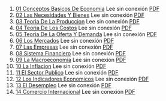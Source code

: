 1. [01 Conceptos Basicos De Economia](https://achalmaedison.netlify.app/teching/economia-preuniversitaria/2014-01-01-01-conceptos-basicos-de-economia) Lee sin conexión [PDF](https://achalmaedison.netlify.app/teching/economia-preuniversitaria/2014-01-01-01-conceptos-basicos-de-economia/index.pdf)
2. [02 Las Necesidades Y Bienes](https://achalmaedison.netlify.app/teching/economia-preuniversitaria/2014-01-07-02-las-necesidades-y-bienes) Lee sin conexión [PDF](https://achalmaedison.netlify.app/teching/economia-preuniversitaria/2014-01-07-02-las-necesidades-y-bienes/index.pdf)
3. [03 Teoria De La Produccion](https://achalmaedison.netlify.app/teching/economia-preuniversitaria/2014-01-14-03-teoria-de-la-produccion) Lee sin conexión [PDF](https://achalmaedison.netlify.app/teching/economia-preuniversitaria/2014-01-14-03-teoria-de-la-produccion/index.pdf)
4. [04 Teoria De Los Costos](https://achalmaedison.netlify.app/teching/economia-preuniversitaria/2014-01-21-04-teoria-de-los-costos) Lee sin conexión [PDF](https://achalmaedison.netlify.app/teching/economia-preuniversitaria/2014-01-21-04-teoria-de-los-costos/index.pdf)
5. [05 Teoria De La Oferta Y Demanda](https://achalmaedison.netlify.app/teching/economia-preuniversitaria/2014-01-28-05-teoria-de-la-oferta-y-demanda) Lee sin conexión [PDF](https://achalmaedison.netlify.app/teching/economia-preuniversitaria/2014-01-28-05-teoria-de-la-oferta-y-demanda/index.pdf)
6. [06 Los Mercados](https://achalmaedison.netlify.app/teching/economia-preuniversitaria/2014-02-04-06-los-mercados) Lee sin conexión [PDF](https://achalmaedison.netlify.app/teching/economia-preuniversitaria/2014-02-04-06-los-mercados/index.pdf)
7. [07 Las Empresas](https://achalmaedison.netlify.app/teching/economia-preuniversitaria/2014-02-11-07-las-empresas) Lee sin conexión [PDF](https://achalmaedison.netlify.app/teching/economia-preuniversitaria/2014-02-11-07-las-empresas/index.pdf)
8. [08 Sistema Financiero](https://achalmaedison.netlify.app/teching/economia-preuniversitaria/2014-02-18-08-sistema-financiero) Lee sin conexión [PDF](https://achalmaedison.netlify.app/teching/economia-preuniversitaria/2014-02-18-08-sistema-financiero/index.pdf)
9. [09 La Macroeconomia](https://achalmaedison.netlify.app/teching/economia-preuniversitaria/2014-02-25-09-la-macroeconomia) Lee sin conexión [PDF](https://achalmaedison.netlify.app/teching/economia-preuniversitaria/2014-02-25-09-la-macroeconomia/index.pdf)
10. [10 La Inflacion](https://achalmaedison.netlify.app/teching/economia-preuniversitaria/2014-03-01-10-la-inflacion) Lee sin conexión [PDF](https://achalmaedison.netlify.app/teching/economia-preuniversitaria/2014-03-01-10-la-inflacion/index.pdf)
11. [11 El Sector Publico](https://achalmaedison.netlify.app/teching/economia-preuniversitaria/2014-03-08-11-el-sector-publico) Lee sin conexión [PDF](https://achalmaedison.netlify.app/teching/economia-preuniversitaria/2014-03-08-11-el-sector-publico/index.pdf)
12. [12 Los Indicadores Economicos](https://achalmaedison.netlify.app/teching/economia-preuniversitaria/2014-03-15-12-los-indicadores-economicos) Lee sin conexión [PDF](https://achalmaedison.netlify.app/teching/economia-preuniversitaria/2014-03-15-12-los-indicadores-economicos/index.pdf)
13. [13 El Desempleo](https://achalmaedison.netlify.app/teching/economia-preuniversitaria/2014-03-22-13-el-desempleo) Lee sin conexión [PDF](https://achalmaedison.netlify.app/teching/economia-preuniversitaria/2014-03-22-13-el-desempleo/index.pdf)
14. [14 Comercio Internacional](https://achalmaedison.netlify.app/teching/economia-preuniversitaria/2014-03-29-14-comercio-internacional) Lee sin conexión [PDF](https://achalmaedison.netlify.app/teching/economia-preuniversitaria/2014-03-29-14-comercio-internacional/index.pdf)
